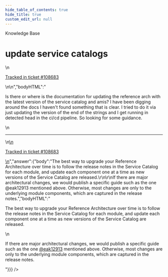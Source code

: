 ```yaml
---
hide_table_of_contents: true
hide_title: true
custom_edit_url: null
---
```



<CenterLayout>
<span class="title">Knowledge Base</span>
<h1>update service catalogs</h1>
<GitHub json={{"id":"D_kwDOF8slf84APrn0","number":441,"author":{"login":"moos3"},"title":"update service catalogs","body":"\nIs there or where is the documentation for updating the reference arch with the latest version of the service catalog and amis? I have been digging around the docs I haven't found something that is clear. I tried to do it via just updating the version of the end of the strings and I get running in detected head in the ci/cd pipeline. So looking for some guidance. \n\n---\n\n<ins datetime=\"2022-05-31T16:51:59Z\">\n  <p><a href=\"https://support.gruntwork.io/hc/requests/108683\">Tracked in ticket #108683</a></p>\n</ins>\n","bodyHTML":"<p dir=\"auto\">Is there or where is the documentation for updating the reference arch with the latest version of the service catalog and amis? I have been digging around the docs I haven't found something that is clear. I tried to do it via just updating the version of the end of the strings and I get running in detected head in the ci/cd pipeline. So looking for some guidance.</p>\n<hr>\n<ins datetime=\"2022-05-31T16:51:59Z\">\n  <p dir=\"auto\"><a href=\"https://support.gruntwork.io/hc/requests/108683\" rel=\"nofollow\">Tracked in ticket #108683</a></p>\n</ins>","answer":{"body":"The best way to upgrade your Reference Architecture over time is to follow the release notes in the Service Catalog for each module, and update each component one at a time as new versions of the Service Catalog are released.\r\n\r\nIf there are major architectural changes, we would publish a specific guide such as the one @eak12913 mentioned above. Otherwise, most changes are only to the underlying module components, which are captured in the release notes.","bodyHTML":"<p dir=\"auto\">The best way to upgrade your Reference Architecture over time is to follow the release notes in the Service Catalog for each module, and update each component one at a time as new versions of the Service Catalog are released.</p>\n<p dir=\"auto\">If there are major architectural changes, we would publish a specific guide such as the one <a class=\"user-mention notranslate\" data-hovercard-type=\"user\" data-hovercard-url=\"/users/eak12913/hovercard\" data-octo-click=\"hovercard-link-click\" data-octo-dimensions=\"link_type:self\" href=\"https://github.com/eak12913\">@eak12913</a> mentioned above. Otherwise, most changes are only to the underlying module components, which are captured in the release notes.</p>"}}} />

</CenterLayout>
  

<!-- ##DOCS-SOURCER-START
{
  "sourcePlugin": "github-discussions",
  "hash": "9cd6cca4edb41a4343801f569a61d663"
}
##DOCS-SOURCER-END -->
